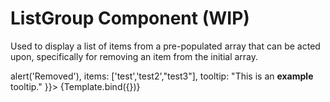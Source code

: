 

<Meta
  title="Components/Element/ListGroup-WIP"
  component={ListGroup}
/>

# ListGroup Component (WIP)

Used to display a list of items from a pre-populated array that can be acted upon, specifically for removing an item from the initial array.

<Canvas sourceState="shown" withSource="open">
  <Story name="Example" args={{
    label: "State Values",
    canClear: true,
    options: ['Line', 'Bar', 'Wave'],
    removeAction: () => alert('Removed'),
    items: ['test','test2',"test3"],
    tooltip: "This is an <strong>example</strong> tooltip."
  }}>
    {Template.bind({})}
  </Story>
</Canvas>

<ArgsTable story="Example"/>

